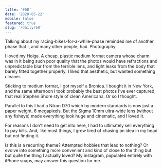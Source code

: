 ```yaml
---
title: '#68'
date: '2020-05-22'
mobile: false
featured: true
slug: '/daily/68'
---
```


Talking about my racing-bikes-for-a-while-phase reminded me of another phase that I, and many other people, had. Photography.

I loved my Holga. A cheap, plastic medium format camera whose charm was in it being such poor quality that the photos would have refractions and unpredictable blur from the terrible lens, and light leaks from the body that barely fitted together properly. I liked that aesthetic, but wanted something cleaner.

Sticking to medium format, I got myself a Bronica. I bought it in New York, and the same afternoon I took probably the best photos I've ever captured; that real Stephen Shore style of clean Americana. Or so I thought.

Parallel to this I had a Nikon D70 which by modern standards is now just a paper weight. 6 megapixels. But the Sigma 10mm ultra-wide lens (without any fisheye) made everything look huge and cinematic, and I loved it.

For reasons I don't need to get into here, I had to ultimately sell everything to pay bills. And, like most things, I grew tired of chasing an idea in my head but not finding it.

Is this is a recurring theme? Attempted hobbies that lead to nothing? Or evolve into something more convenient and kind of close to the thing but but quite the thing I actually loved? My instagram, populated entirely with iPhone snaps, may answer this question for me.
